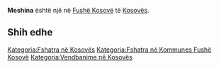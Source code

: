 {{Fshat në 
 | Emri                = Meshina
 | EmriAlt                = 
 | NAME_SHORT_FORM=      
 | NAME_GENERIC=      
 | NAME_SORT_NAME_RO=      MESHINA
 | FULL_NAME_RO = Meshina
 | FULL_NAME_ND_RO=Meshina
 | SORT_NAME_RG=MESHINA
 | FULL_NAME_RG=Meshina
 | FULL_NAME_ND_RG=Meshina
 | SRP_NAME_SHORT_FORM=      
 | SRP_NAME_GENERIC=      
 | SRP_NAME_SORT_NAME_RO=      
 | SRP_FULL_NAME_RO = 
 | SRP_FULL_NAME_ND_RO=
 | SRP_SORT_NAME_RG=
 | SRP_FULL_NAME_RG=
 | SRP_FULL_NAME_ND_RG=
 | Emri (Rasa dhanore) = 
 | Figura              = 
 | Shteti              = Kosovo
 | Komuna              = Fushë Kosovë
 | Kodi postar         = 
 | Sipërfaqja          = 

 | Popullsia           = 

 | Regj. i popullsisë  = 
 | Dend. e popullsisë  = 
 | Faqja zyrtare       = 
 <!--- Koordinatat ----> 
 | Gjerësia            = 42.649722
 | Gjatësia            = 21.545556
 | Lartësia            = 
}}
'''Meshina''' është një [[]] në [[Fushë Kosovë]] të [[Kosovës]].

<!-- == Gjeografia == -->
<!-- == Historia == -->
<!-- == Demografia == -->
== Shih edhe ==
{{Komuna Fushë Kosovë}}
{{Kosovo-Administrata-Cung}}

[[Kategoria:Fshatra në Kosovës]]
[[Kategoria:Fshatra në Kommunes Fushë Kosovë]]
[[Kategoria:Vendbanime në Kosovës]]